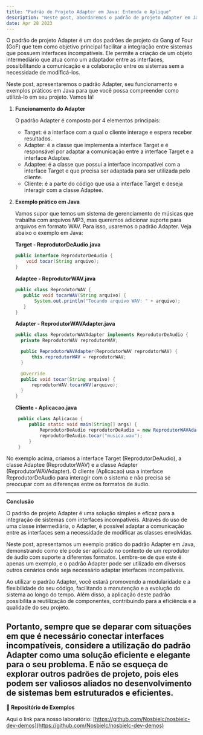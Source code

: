 ```yaml
---
title: "Padrão de Projeto Adapter em Java: Entenda e Aplique"
description: "Neste post, abordaremos o padrão de projeto Adapter em Java, sua importância na prática e exemplos de uso, facilitando o desenvolvimento e a manutenibilidade do seu código."
date: Apr 28 2023
---
```


O padrão de projeto Adapter é um dos padrões de projeto da Gang of Four (GoF) que tem como objetivo principal facilitar a integração entre sistemas que possuem interfaces incompatíveis. Ele permite a criação de um objeto intermediário que atua como um adaptador entre as interfaces, possibilitando a comunicação e a colaboração entre os sistemas sem a necessidade de modificá-los.

Neste post, apresentaremos o padrão Adapter, seu funcionamento e exemplos práticos em Java para que você possa compreender como utilizá-lo em seu projeto. Vamos lá!

1. **Funcionamento do Adapter**

    O padrão Adapter é composto por 4 elementos principais:

    - Target: é a interface com a qual o cliente interage e espera receber resultados.
    - Adapter: é a classe que implementa a interface Target e é responsável por adaptar a comunicação entre a interface Target e a interface Adaptee.
    - Adaptee: é a classe que possui a interface incompatível com a interface Target e que precisa ser adaptada para ser utilizada pelo cliente.
    - Cliente: é a parte do código que usa a interface Target e deseja interagir com a classe Adaptee.

2. **Exemplo prático em Java**

    Vamos supor que temos um sistema de gerenciamento de músicas que trabalha com arquivos MP3, mas queremos adicionar suporte para arquivos em formato WAV. Para isso, usaremos o padrão Adapter. Veja abaixo o exemplo em Java:

    **Target - ReprodutorDeAudio.java**

    ```java
    public interface ReprodutorDeAudio {
        void tocar(String arquivo);
    }
   ```

    **Adaptee - ReprodutorWAV.java**

     ```java
     public class ReprodutorWAV {
        public void tocarWAV(String arquivo) {
            System.out.println("Tocando arquivo WAV: " + arquivo);
        }
    }
    ```

    **Adapter - ReprodutorWAVAdapter.java**

      ```java
    public class ReprodutorWAVAdapter implements ReprodutorDeAudio {
        private ReprodutorWAV reprodutorWAV;

        public ReprodutorWAVAdapter(ReprodutorWAV reprodutorWAV) {
            this.reprodutorWAV = reprodutorWAV;
        }

        @Override
        public void tocar(String arquivo) {
            reprodutorWAV.tocarWAV(arquivo);
        }
    }
     ```

    **Cliente - Aplicacao.java**

   ```java
    public class Aplicacao {
        public static void main(String[] args) {
            ReprodutorDeAudio reprodutorDeAudio = new ReprodutorWAVAdapter(new ReprodutorWAV());
            reprodutorDeAudio.tocar("musica.wav");
        }
    }
     ```

No exemplo acima, criamos a interface Target (ReprodutorDeAudio), a classe Adaptee (ReprodutorWAV) e a classe Adapter (ReprodutorWAVAdapter). O cliente (Aplicacao) usa a interface ReprodutorDeAudio para interagir com o sistema e não precisa se preocupar com as diferenças entre os formatos de áudio.

---

**Conclusão**

O padrão de projeto Adapter é uma solução simples e eficaz para a integração de sistemas com interfaces incompatíveis. Através do uso de uma classe intermediária, o Adapter, é possível adaptar a comunicação entre as interfaces sem a necessidade de modificar as classes envolvidas.

Neste post, apresentamos um exemplo prático do padrão Adapter em Java, demonstrando como ele pode ser aplicado no contexto de um reprodutor de áudio com suporte a diferentes formatos. Lembre-se de que este é apenas um exemplo, e o padrão Adapter pode ser utilizado em diversos outros cenários onde seja necessário adaptar interfaces incompatíveis.

Ao utilizar o padrão Adapter, você estará promovendo a modularidade e a flexibilidade do seu código, facilitando a manutenção e a evolução do sistema ao longo do tempo. Além disso, a aplicação deste padrão possibilita a reutilização de componentes, contribuindo para a eficiência e a qualidade do seu projeto.

Portanto, sempre que se deparar com situações em que é necessário conectar interfaces incompatíveis, considere a utilização do padrão Adapter como uma solução eficiente e elegante para o seu problema. E não se esqueça de explorar outros padrões de projeto, pois eles podem ser valiosos aliados no desenvolvimento de sistemas bem estruturados e eficientes.
---

**🔗 Repositório de Exemplos**

Aqui o link para nosso laboratório: [https://github.com/Nosbielc/nosbielc-dev-demos](https://github.com/Nosbielc/nosbielc-dev-demos)